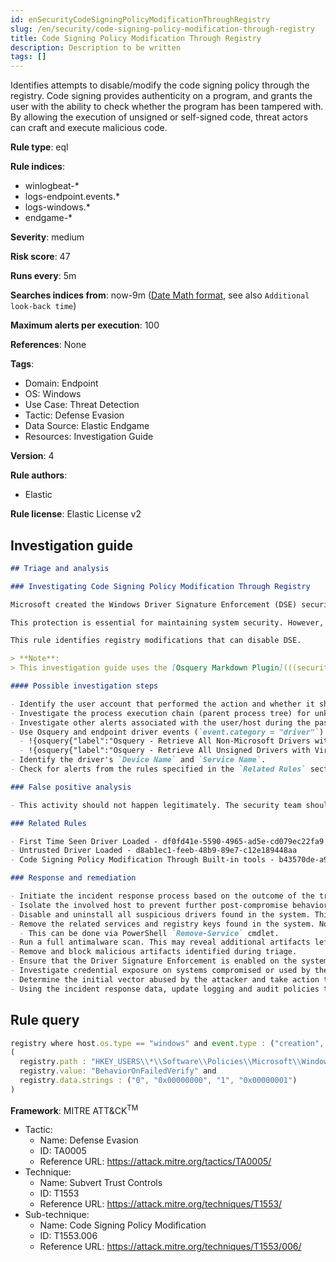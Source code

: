 ```yaml
---
id: enSecurityCodeSigningPolicyModificationThroughRegistry
slug: /en/security/code-signing-policy-modification-through-registry
title: Code Signing Policy Modification Through Registry
description: Description to be written
tags: []
---
```


<div id="code-signing-policy-modification-through-registry"></div>

Identifies attempts to disable/modify the code signing policy through the registry. Code signing provides authenticity on a program, and grants the user with the ability to check whether the program has been tampered with. By allowing the execution of unsigned or self-signed code, threat actors can craft and execute malicious code.

**Rule type**: eql

**Rule indices**:

* winlogbeat-*
* logs-endpoint.events.*
* logs-windows.*
* endgame-*

**Severity**: medium

**Risk score**: 47

**Runs every**: 5m

**Searches indices from**: now-9m ([Date Math format](((ref))/common-options.html#date-math), see also <DocLink id="enSecurityRulesUiCreate" section="set-the-rules-schedule">`Additional look-back time`</DocLink>)

**Maximum alerts per execution**: 100

**References**: None

**Tags**:

* Domain: Endpoint
* OS: Windows
* Use Case: Threat Detection
* Tactic: Defense Evasion
* Data Source: Elastic Endgame
* Resources: Investigation Guide

**Version**: 4

**Rule authors**:

* Elastic

**Rule license**: Elastic License v2

## Investigation guide

```markdown
## Triage and analysis

### Investigating Code Signing Policy Modification Through Registry

Microsoft created the Windows Driver Signature Enforcement (DSE) security feature to prevent drivers with invalid signatures from loading and executing into the kernel (ring 0). DSE aims to protect systems by blocking attackers from loading malicious drivers on targets.

This protection is essential for maintaining system security. However, attackers or administrators can disable DSE and load untrusted drivers, which can put the system at risk. Therefore, it's important to keep this feature enabled and only load drivers from trusted sources to ensure system integrity and security.

This rule identifies registry modifications that can disable DSE.

> **Note**:
> This investigation guide uses the [Osquery Markdown Plugin](((security-guide))/invest-guide-run-osquery.html) introduced in Elastic Stack version 8.5.0. Older Elastic Stack versions will display unrendered Markdown in this guide.

#### Possible investigation steps

- Identify the user account that performed the action and whether it should perform this kind of action.
- Investigate the process execution chain (parent process tree) for unknown processes. Examine their executable files for prevalence, whether they are located in expected locations, and if they are signed with valid digital signatures.
- Investigate other alerts associated with the user/host during the past 48 hours.
- Use Osquery and endpoint driver events (`event.category = "driver"`) to investigate if suspicious drivers were loaded into the system after the registry was modified.
  - !{osquery{"label":"Osquery - Retrieve All Non-Microsoft Drivers with Virustotal Link","query":"SELECT concat('https://www.virustotal.com/gui/file/', sha1) AS VtLink, class, description, directory, image, issuer_name, manufacturer, service, signed, subject_name FROM drivers JOIN authenticode ON drivers.image = authenticode.path JOIN hash ON drivers.image = hash.path WHERE NOT (provider == \"Microsoft\" AND signed == \"1\")\n"}}
  - !{osquery{"label":"Osquery - Retrieve All Unsigned Drivers with Virustotal Link","query":"SELECT concat('https://www.virustotal.com/gui/file/', sha1) AS VtLink, class, description, directory, image, issuer_name, manufacturer, service, signed, subject_name FROM drivers JOIN authenticode ON drivers.image = authenticode.path JOIN hash ON drivers.image = hash.path WHERE signed == \"0\"\n"}}
- Identify the driver's `Device Name` and `Service Name`.
- Check for alerts from the rules specified in the `Related Rules` section.

### False positive analysis

- This activity should not happen legitimately. The security team should address any potential benign true positive (B-TP), as this configuration can put the user and the domain at risk.

### Related Rules

- First Time Seen Driver Loaded - df0fd41e-5590-4965-ad5e-cd079ec22fa9
- Untrusted Driver Loaded - d8ab1ec1-feeb-48b9-89e7-c12e189448aa
- Code Signing Policy Modification Through Built-in tools - b43570de-a908-4f7f-8bdb-b2df6ffd8c80

### Response and remediation

- Initiate the incident response process based on the outcome of the triage.
- Isolate the involved host to prevent further post-compromise behavior.
- Disable and uninstall all suspicious drivers found in the system. This can be done via Device Manager. (Note that this step may require you to boot the system into Safe Mode.)
- Remove the related services and registry keys found in the system. Note that the service will probably not stop if the driver is still installed.
  - This can be done via PowerShell `Remove-Service` cmdlet.
- Run a full antimalware scan. This may reveal additional artifacts left in the system, persistence mechanisms, and malware components.
- Remove and block malicious artifacts identified during triage.
- Ensure that the Driver Signature Enforcement is enabled on the system.
- Investigate credential exposure on systems compromised or used by the attacker to ensure all compromised accounts are identified. Reset passwords for these accounts and other potentially compromised credentials, such as email, business systems, and web services.
- Determine the initial vector abused by the attacker and take action to prevent reinfection through the same vector.
- Using the incident response data, update logging and audit policies to improve the mean time to detect (MTTD) and the mean time to respond (MTTR).

```

## Rule query

```js
registry where host.os.type == "windows" and event.type : ("creation", "change") and
(
  registry.path : "HKEY_USERS\\*\\Software\\Policies\\Microsoft\\Windows NT\\Driver Signing\\BehaviorOnFailedVerify" and
  registry.value: "BehaviorOnFailedVerify" and
  registry.data.strings : ("0", "0x00000000", "1", "0x00000001")
)

```

**Framework**: MITRE ATT&CK<sup>TM</sup>

* Tactic:
    * Name: Defense Evasion
    * ID: TA0005
    * Reference URL: https://attack.mitre.org/tactics/TA0005/
* Technique:
    * Name: Subvert Trust Controls
    * ID: T1553
    * Reference URL: https://attack.mitre.org/techniques/T1553/
* Sub-technique:
    * Name: Code Signing Policy Modification
    * ID: T1553.006
    * Reference URL: https://attack.mitre.org/techniques/T1553/006/

